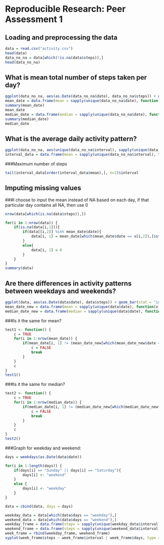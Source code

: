 # Reproducible Research: Peer Assessment 1


## Loading and preprocessing the data
```r
data = read.csv("activity.csv")
head(data)
data_no_na = data[which(!is.na(data$steps)),]
head(data_no_na)
```
## What is mean total number of steps taken per day?

```r
ggplot(data_no_na, aes(as.Date(data_no_na$date), data_no_na$steps)) + geom_bar(stat = "identity") + scale_x_date(breaks = "7 days", labels=date_format("%Y-%m-%d")) + xlab("Date") + ylab("Steps")
mean_date = data.frame(mean = sapply(unique(data_no_na$date), function(x) mean(data_no_na[which(data_no_na$date == x),]$steps)), date = unique(data_no_na$date))
summary(mean_date)
mean_date
median_date = data.frame(median = sapply(unique(data_no_na$date), function(x) median(data_no_na[which(data_no_na$date == x),]$steps)), date = unique(data_no_na$date))
summary(median_date)
median_date
```
## What is the average daily activity pattern?
```r
ggplot(data_no_na, aes(unique(data_no_na$interval), sapply(unique(data_no_na$interval), function(x) mean(data_no_na[which(data_no_na$interval == x),]$steps)))) + geom_line(stat = "identity") + xlab("Date") + ylab("Steps")
interval_data = data.frame(mean = sapply(unique(data_no_na$interval), function(x) mean(data_no_na[which(data_no_na$interval == x),]$steps)), interval = unique(data_no_na$interval))
```
###Maximum number of steps
```r
tail(interval_data[order(interval_data$mean),], n=1)$interval
```
## Imputing missing values
###I choose to input the mean instead of NA based on each day, if that particular day contains all NA, then use 0
```r
nrow(data[which(is.na(data$steps)),])

for(i in 1:nrow(data)) {
    if(is.na(data[i,1])){
        if(data[[i,2]] %in% mean_date$date){
            data[i, 1] = mean_date[which(mean_date$date == x[i,2]),]$steps
        }
        else{
            data[i, 1] = 0
        }
    }        
}
summary(data)
```
## Are there differences in activity patterns between weekdays and weekends?
```r
ggplot(data, aes(as.Date(data$date), data$steps)) + geom_bar(stat = "identity") + scale_x_date(breaks = "7 days", labels=date_format("%Y-%m-%d")) + xlab("Date") + ylab("Steps")
mean_date_new = data.frame(mean = sapply(unique(data$date), function(x) mean(data[which(data$date == x),]$steps)), date = unique(data$date))
median_date_new = data.frame(median = sapply(unique(data$date), function(x) median(data[which(data$date == x),]$steps)), date = unique(data$date))
```
###Is it the same for mean?
```r
test1 <- function() {
    c = TRUE
    for(i in 1:nrow(mean_date)) {
        if(mean_date[i, 1] != (mean_date_new[which(mean_date_new$date == mean_date[i, 2]),]$mean)){
            c = FALSE
            break
        }
    }
    c
}
test1()
```
###Is it the same for median?
```r
test2 <- function() {
    c = TRUE
    for(i in 1:nrow(median_date)) {
        if(median_date[i, 1] != (median_date_new[which(median_date_new$date == median_date[i, 2]),]$median)){
            c = FALSE
            break
        }
    }
    c
}
test2()
```

###Graph for weekday and weekend:
```r
days = weekdays(as.Date(data$date))

for(i in 1:length(days)) {
    if(days[i] == "Sunday" || days[i] == "Saturday"){
        days[i] <- "weekend"
    }
    else {
        days[i] <- "weekday"
    }
}

data = cbind(data, days = days)

weekday_data = data[which(data$days == "weekday"),]
weekend_data = data[which(data$days == "weekend"),]
weekday_frame = data.frame(steps = sapply(unique(weekday_data$interval), function(x) mean(weekday_data[which(weekday_data$interval == x),]$steps)), interval = unique(weekday_data$interval), days = c(rep("weekday", 288)))
weekend_frame = data.frame(steps = sapply(unique(weekend_data$interval), function(x) mean(weekend_data[which(weekend_data$interval == x),]$steps)), interval = unique(weekend_data$interval), days = c(rep("weekend", 288)))
week_frame = rbind(weekday_frame, weekend_frame)
xyplot(week_frame$steps ~ week_frame$interval | week_frame$days, type = "l", layout = c(1,2), xlab = "Interval", ylab = "Number of steps")
```